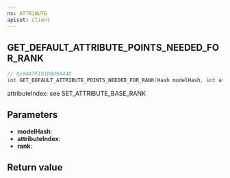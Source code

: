```yaml
---
ns: ATTRIBUTE
apiset: client
---
```

## GET_DEFAULT_ATTRIBUTE_POINTS_NEEDED_FOR_RANK

```c
// 0x94A7F191DB49A44D
int GET_DEFAULT_ATTRIBUTE_POINTS_NEEDED_FOR_RANK(Hash modelHash, int attributeIndex, int rank);
```

attributeIndex: see SET_ATTRIBUTE_BASE_RANK

## Parameters
* **modelHash**:
* **attributeIndex**:
* **rank**:

## Return value